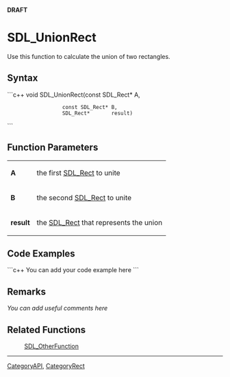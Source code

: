 <!-- pragma section-numbers off -->
<!-- pragma disable-camelcase -->
'''DRAFT'''

= SDL_UnionRect =
Use this function to calculate the union of two rectangles.


== Syntax ==
```c++
void SDL_UnionRect(const SDL_Rect* A,
                   const SDL_Rect* B,
                   SDL_Rect*       result)
```

== Function Parameters ==
{|
|'''A'''
|the first [[SDL_Rect]] to unite
|-
|'''B'''
|the second [[SDL_Rect]] to unite
|-
|'''result'''
|the [[SDL_Rect]] that represents the union
|}

== Code Examples ==
```c++
You can add your code example here
```

== Remarks ==
''You can add useful comments here''

== Related Functions ==
:[[SDL_OtherFunction]]

----
[[CategoryAPI]], [[CategoryRect]]
